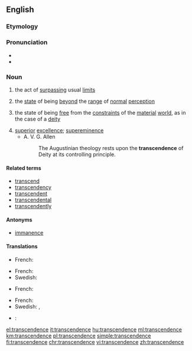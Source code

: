 ==English==

===Etymology===
{{suffix|transcend|ence}}

===Pronunciation===
* {{audio|En-us-transcendence.ogg|Audio (US)}}
* {{IPA|/tɹænsˈsɛn.dəns/}}

===Noun===
{{en-noun|~}}

# {{context|countable|lang=en}} the act of [[surpass]]ing usual [[limit]]s
# {{context|uncountable|lang=en}} the [[state]] of being [[beyond]] the [[range]] of [[normal]] [[perception]]
# {{context|uncountable|lang=en}} the state of being [[free]] from the [[constraint]]s of the [[material]] [[world]], as in the case of a [[deity]]
# [[superior]] [[excellence]]; [[supereminence]]
#* A. V. G. Allen
#*: The Augustinian theology rests upon the '''transcendence''' of Deity at its controlling principle.

====Related terms====
* [[transcend]]
* [[transcendency]]
* [[transcendent]]
* [[transcendental]]
* [[transcendently]]

====Antonyms====
* [[immanence]]

====Translations====
{{trans-top|the act of surpassing usual limits}}
{{trans-mid}}
* French: {{t+|fr|transcendance|f}}
{{trans-bottom}}

{{trans-top|the state of being beyond the range of normal perception}}
* French: {{t+|fr|transcendance|f}}
* Swedish: {{t|sv|transcendens|c}}
{{trans-mid}}
{{trans-bottom}}

{{trans-top|the state of being free from the constraints of the material world, as in the case of a deity}}
{{trans-mid}}
* French: {{t+|fr|transcendance|f}}
{{trans-bottom}}

{{trans-top|superior excellence; supereminence}}
* French: {{t+|fr|transcendance|f}}
* Swedish: {{t|sv|överlägsenhet|c}}, {{t|sv|förträfflighet|c}}
{{trans-mid}}
{{trans-bottom}}

{{checktrans-top}}
* {{ttbc|nl}}: {{t+|nl|transcendentie|f}}
{{trans-mid}}
{{trans-bottom}}

[[el:transcendence]]
[[it:transcendence]]
[[hu:transcendence]]
[[ml:transcendence]]
[[km:transcendence]]
[[pl:transcendence]]
[[simple:transcendence]]
[[fi:transcendence]]
[[chr:transcendence]]
[[vi:transcendence]]
[[zh:transcendence]]